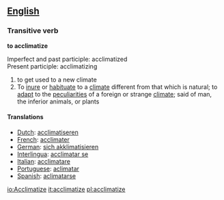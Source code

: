 ==[[English]]==
===Transitive verb===

'''to acclimatize'''

Imperfect and past participle: acclimatized<br>
Present participle: acclimatizing

#to get used to a new climate
#To [[inure]] or [[habituate]] to a [[climate]] different from that which is natural; to [[adapt]] to the [[peculiarities]] of a foreign or strange [[climate]]; said of man, the inferior animals, or plants
====Translations====
*[[Dutch]]: [[acclimatiseren]]
*[[French]]: [[acclimater]]
*[[German]]: [[sich akklimatisieren]]
*[[Interlingua]]: [[acclimatar se]]
*[[Italian]]: [[acclimatare]]
*[[Portuguese]]: [[aclimatar]]
*[[Spanish]]: [[aclimatarse]]

[[io:Acclimatize]]
[[it:acclimatize]]
[[pl:acclimatize]]